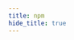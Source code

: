 ```yaml
---
title: npm
hide_title: true
---
```



<FeatureIcon src={npm} title="npm" />
<LinkList
  data={[
    {
      title: "patch-package",
      link: "/docs/npm/patch-package",
      src: npm,
    },
  ]}
/>

